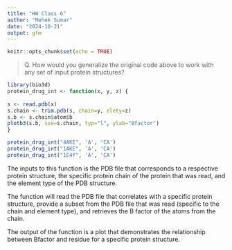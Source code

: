 ```yaml
---
title: "HW Class 6"
author: "Mehek Sumar"
date: "2024-10-21"
output: gfm
---
```


```r
knitr::opts_chunk$set(echo = TRUE)
```
>Q. How would you generalize the original code above to work with any set of input
protein structures?

```r
library(bio3d)
protein_drug_int <- function(x, y, z) {
  
s <- read.pdb(x) 
s.chain <- trim.pdb(s, chain=y, elety=z)
s.b <- s.chain$atom$b
plotb3(s.b, sse=s.chain, typ="l", ylab="Bfactor")
}
```

```r
protein_drug_int("4AKE", 'A', 'CA')
protein_drug_int("1AKE", 'A', 'CA')
protein_drug_int("1E4Y", 'A', 'CA')
```





The inputs to this function is the PDB file that corresponds to a respective protein structure, the specific protein chain of the protein that was read, and the element type of the PDB structure. 

The function will read the PDB file that correlates with a specific protein structure, provide a subset from the PDB file that was read (specific to the chain and element type), and retrieves the B factor of the atoms from the chain.  

The output of the function is a plot that demonstrates the relationship between Bfactor and residue for a specific protein structure. 
